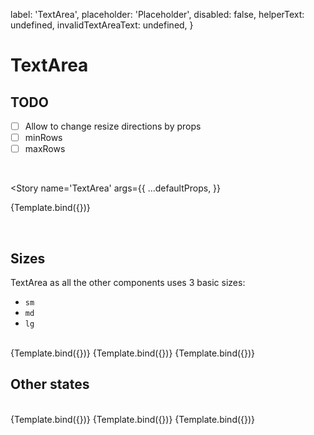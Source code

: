 
<Meta title='MDX/TextArea' component={TextArea} />

  label: 'TextArea',
  placeholder: 'Placeholder',
  disabled: false,
  helperText: undefined,
  invalidTextAreaText: undefined,
}

# TextArea

## TODO

- [ ] Allow to change resize directions by props
- [ ] minRows
- [ ] maxRows

<br />

<Story
  name='TextArea'
  args={{
    ...defaultProps,
  }}
>
  {Template.bind({})}
</Story>

<br />

## Sizes

TextArea as all the other components uses 3 basic sizes:

- `sm`
- `md`
- `lg`

<br />

<Canvas isColumn>
  <Story
    name='Large'
    args={{
      ...defaultProps,
      label: 'Large',
      size: 'lg',
    }}
  >
    {Template.bind({})}
  </Story>
  <Story
    name='Medium'
    args={{
      ...defaultProps,
      label: 'Medium',
      size: 'md',
    }}
  >
    {Template.bind({})}
  </Story>
  <Story
    name='Small'
    args={{
      ...defaultProps,
      label: 'Small',
      size: 'sm',
    }}
  >
    {Template.bind({})}
  </Story>
</Canvas>

## Other states

<br />

<Canvas>
  <Story
    name='Read only'
    args={{
      ...defaultProps,
      label: 'Read only',
      readOnly: 'true',
      checked: true,
      value: 'I am read only',
    }}
  >
    {Template.bind({})}
  </Story>
  <Story
    name='Required'
    args={{
      ...defaultProps,
      label: 'Required',
      required: true,
    }}
  >
    {Template.bind({})}
  </Story>
  <Story
    name='Disabled'
    args={{
      ...defaultProps,
      label: 'Disabled',
      placeholder: 'I am disabled, you cannot edit me',
      disabled: true,
    }}
  >
    {Template.bind({})}
  </Story>
</Canvas>

<ArgsTable of={TextArea} />
